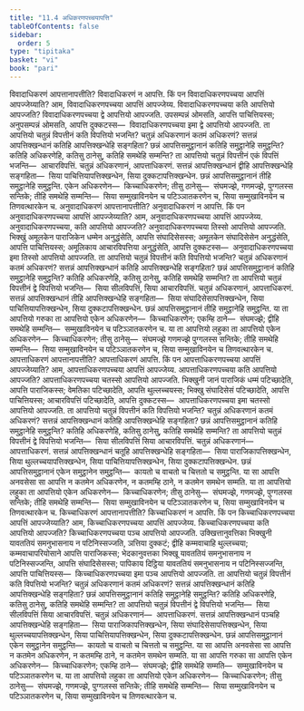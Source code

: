 ```yaml
---
title: "11.4 अधिकरणपच्चयापत्ति"
tableOfContents: false
sidebar:
  order: 5
type: "tipitaka"
basket: "vi"
book: "pari"
---
```



<DynamicBreadcrumb />

<Division number="344" book="pari">

<Paragraph number="1718" book="pari">
विवादाधिकरणं आपत्तानापत्तीति? विवादाधिकरणं न आपत्ति. किं पन विवादाधिकरणपच्चया आपत्तिं आपज्जेय्याति? आम, विवादाधिकरणपच्चया आपत्तिं आपज्जेय्य. विवादाधिकरणपच्चया कति आपत्तियो आपज्जति? विवादाधिकरणपच्चया द्वे आपत्तियो आपज्जति. उपसम्पन्नं ओमसति, आपत्ति पाचित्तियस्स; अनुपसम्पन्नं ओमसति, आपत्ति दुक्कटस्स—  विवादाधिकरणपच्चया इमा द्वे आपत्तियो आपज्जति.
</Paragraph>

<Paragraph number="1719" book="pari">
ता आपत्तियो चतुन्नं विपत्तीनं कति विपत्तियो भजन्ति? चतुन्नं अधिकरणानं कतमं अधिकरणं? सत्तन्नं आपत्तिक्खन्धानं कतिहि आपत्तिक्खन्धेहि सङ्गहिता? छन्नं आपत्तिसमुट्ठानानं कतिहि समुट्ठानेहि समुट्ठन्ति? कतिहि अधिकरणेहि, कतिसु ठानेसु, कतिहि समथेहि सम्मन्ति?
</Paragraph>

<Paragraph number="1720" book="pari">
ता आपत्तियो चतुन्नं विपत्तीनं एकं विपत्तिं भजन्ति—  आचारविपत्तिं. चतुन्नं अधिकरणानं, आपत्ताधिकरणं. सत्तन्नं आपत्तिक्खन्धानं द्वीहि आपत्तिक्खन्धेहि सङ्गहिता—  सिया पाचित्तियापत्तिक्खन्धेन, सिया दुक्कटापत्तिक्खन्धेन. छन्नं आपत्तिसमुट्ठानानं तीहि समुट्ठानेहि समुट्ठन्ति. एकेन अधिकरणेन—  किच्चाधिकरणेन; तीसु ठानेसु—  संघमज्झे, गणमज्झे, पुग्गलस्स सन्तिके; तीहि समथेहि सम्मन्ति—  सिया सम्मुखाविनयेन च पटिञ्ञातकरणेन च, सिया सम्मुखाविनयेन च तिणवत्थारकेन च.
</Paragraph>

</Division>
<Division number="345" book="pari">

<Paragraph number="1721" book="pari">
अनुवादाधिकरणं आपत्तानापत्तीति? अनुवादाधिकरणं न आपत्ति. किं पन अनुवादाधिकरणपच्चया आपत्तिं आपज्जेय्याति? आम, अनुवादाधिकरणपच्चया आपत्तिं आपज्जेय्य. अनुवादाधिकरणपच्चया, कति आपत्तियो आपज्जति? अनुवादाधिकरणपच्चया तिस्सो आपत्तियो आपज्जति. भिक्खुं अमूलकेन पाराजिकेन धम्मेन अनुद्धंसेति, आपत्ति संघादिसेसस्स; अमूलकेन संघादिसेसेन अनुद्धंसेति, आपत्ति पाचित्तियस्स; अमूलिकाय आचारविपत्तिया अनुद्धंसेति, आपत्ति दुक्कटस्स—  अनुवादाधिकरणपच्चया इमा तिस्सो आपत्तियो आपज्जति.
</Paragraph>

<Paragraph number="1722" book="pari">
ता आपत्तियो चतुन्नं विपत्तीनं कति विपत्तियो भजन्ति? चतुन्नं अधिकरणानं कतमं अधिकरणं? सत्तन्नं आपत्तिक्खन्धानं कतिहि आपत्तिक्खन्धेहि सङ्गहिता? छन्नं आपत्तिसमुट्ठानानं कतिहि समुट्ठानेहि समुट्ठन्ति? कतिहि अधिकरणेहि, कतिसु ठानेसु, कतिहि समथेहि सम्मन्ति?
</Paragraph>

<Paragraph number="1723" book="pari">
ता आपत्तियो चतुन्नं विपत्तीनं द्वे विपत्तियो भजन्ति—  सिया सीलविपत्तिं, सिया आचारविपत्तिं. चतुन्नं अधिकरणानं, आपत्ताधिकरणं. सत्तन्नं आपत्तिक्खन्धानं तीहि आपत्तिक्खन्धेहि सङ्गहिता—  सिया संघादिसेसापत्तिक्खन्धेन, सिया पाचित्तियापत्तिक्खन्धेन, सिया दुक्कटापत्तिक्खन्धेन. छन्नं आपत्तिसमुट्ठानानं तीहि समुट्ठानेहि समुट्ठन्ति. या ता आपत्तियो गरुका ता आपत्तियो एकेन अधिकरणेन—  किच्चाधिकरणेन; एकम्हि ठाने—  संघमज्झे; द्वीहि समथेहि सम्मन्ति—  सम्मुखाविनयेन च पटिञ्ञातकरणेन च. या ता आपत्तियो लहुका ता आपत्तियो एकेन अधिकरणेन—  किच्चाधिकरणेन; तीसु ठानेसु—  संघमज्झे गणमज्झे पुग्गलस्स सन्तिके; तीहि समथेहि सम्मन्ति—  सिया सम्मुखाविनयेन च पटिञ्ञातकरणेन च, सिया सम्मुखाविनयेन च तिणवत्थारकेन च.
</Paragraph>

</Division>
<Division number="346" book="pari">

<Paragraph number="1724" book="pari">
आपत्ताधिकरणं आपत्तानापत्तीति? आपत्ताधिकरणं आपत्ति. किं पन आपत्ताधिकरणपच्चया आपत्तिं आपज्जेय्याति? आम, आपत्ताधिकरणपच्चया आपत्तिं आपज्जेय्य. आपत्ताधिकरणपच्चया कति आपत्तियो आपज्जति? आपत्ताधिकरणपच्चया चतस्सो आपत्तियो आपज्जति. भिक्खुनी जानं पाराजिकं धम्मं पटिच्छादेति, आपत्ति पाराजिकस्स; वेमतिका पटिच्छादेति, आपत्ति थुल्लच्चयस्स; भिक्खु संघादिसेसं पटिच्छादेति, आपत्ति पाचित्तियस्स; आचारविपत्तिं पटिच्छादेति, आपत्ति दुक्कटस्स—  आपत्ताधिकरणपच्चया इमा चतस्सो आपत्तियो आपज्जति.
</Paragraph>

<Paragraph number="1725" book="pari">
ता आपत्तियो चतुन्नं विपत्तीनं कति विपत्तियो भजन्ति? चतुन्नं अधिकरणानं कतमं अधिकरणं? सत्तन्नं आपत्तिक्खन्धानं कतिहि आपत्तिक्खन्धेहि सङ्गहिता? छन्नं आपत्तिसमुट्ठानानं कतिहि समुट्ठानेहि समुट्ठन्ति? कतिहि अधिकरणेहि, कतिसु ठानेसु, कतिहि समथेहि सम्मन्ति?
</Paragraph>

<Paragraph number="1726" book="pari">
ता आपत्तियो चतुन्नं विपत्तीनं द्वे विपत्तियो भजन्ति—  सिया सीलविपत्तिं सिया आचारविपत्तिं. चतुन्नं अधिकरणानं—  आपत्ताधिकरणं. सत्तन्नं आपत्तिक्खन्धानं चतूहि आपत्तिक्खन्धेहि सङ्गहिता—  सिया पाराजिकापत्तिक्खन्धेन, सिया थुल्लच्चयापत्तिक्खन्धेन, सिया पाचित्तियापत्तिक्खन्धेन, सिया दुक्कटापत्तिक्खन्धेन. छन्नं आपत्तिसमुट्ठानानं एकेन समुट्ठानेन समुट्ठन्ति—  कायतो च वाचतो च चित्ततो च समुट्ठन्ति. या सा आपत्ति अनवसेसा सा आपत्ति न कतमेन अधिकरणेन, न कतमम्हि ठाने, न कतमेन समथेन सम्मति. या ता आपत्तियो लहुका ता आपत्तियो एकेन अधिकरणेन—  किच्चाधिकरणेन; तीसु ठानेसु—  संघमज्झे, गणमज्झे, पुग्गलस्स सन्तिके; तीहि समथेहि सम्मन्ति—  सिया सम्मुखाविनयेन च पटिञ्ञातकरणेन च, सिया सम्मुखाविनयेन च तिणवत्थारकेन च.
</Paragraph>

</Division>
<Division number="347" book="pari">

<Paragraph number="1727" book="pari">
किच्चाधिकरणं आपत्तानापत्तीति? किच्चाधिकरणं न आपत्ति. किं पन किच्चाधिकरणपच्चया आपत्तिं आपज्जेय्याति? आम, किच्चाधिकरणपच्चया आपत्तिं आपज्जेय्य. किच्चाधिकरणपच्चया कति आपत्तियो आपज्जति? किच्चाधिकरणपच्चया पञ्च आपत्तियो आपज्जति. उक्खित्तानुवत्तिका भिक्खुनी यावततियं समनुभासनाय न पटिनिस्सज्जति, ञत्तिया दुक्कटं; द्वीहि कम्मवाचाहि थुल्लच्चया; कम्मवाचापरियोसाने आपत्ति पाराजिकस्स; भेदकानुवत्तका भिक्खू यावततियं समनुभासनाय न पटिनिस्सज्जन्ति, आपत्ति संघादिसेसस्स; पापिकाय दिट्ठिया यावततियं समनुभासनाय न पटिनिस्सज्जन्ति, आपत्ति पाचित्तियस्स—  किच्चाधिकरणपच्चया इमा पञ्च आपत्तियो आपज्जति.
</Paragraph>

<Paragraph number="1728" book="pari">
ता आपत्तियो चतुन्नं विपत्तीनं कति विपत्तियो भजन्ति? चतुन्नं अधिकरणानं कतमं अधिकरणं? सत्तन्नं आपत्तिक्खन्धानं कतिहि आपत्तिक्खन्धेहि सङ्गहिता? छन्नं आपत्तिसमुट्ठानानं कतिहि समुट्ठानेहि समुट्ठन्ति? कतिहि अधिकरणेहि, कतिसु ठानेसु, कतिहि समथेहि सम्मन्ति?
</Paragraph>

<Paragraph number="1729" book="pari">
ता आपत्तियो चतुन्नं विपत्तीनं द्वे विपत्तियो भजन्ति—  सिया सीलविपत्तिं सिया आचारविपत्तिं. चतुन्नं अधिकरणानं—  आपत्ताधिकरणं. सत्तन्नं आपत्तिक्खन्धानं पञ्चहि आपत्तिक्खन्धेहि सङ्गहिता—  सिया पाराजिकापत्तिक्खन्धेन, सिया संघादिसेसापत्तिक्खन्धेन, सिया थुल्लच्चयापत्तिक्खन्धेन, सिया पाचित्तियापत्तिक्खन्धेन, सिया दुक्कटापत्तिक्खन्धेन. छन्नं आपत्तिसमुट्ठानानं एकेन समुट्ठानेन समुट्ठन्ति—  कायतो च वाचतो च चित्ततो च समुट्ठन्ति. या सा आपत्ति अनवसेसा सा आपत्ति न कतमेन अधिकरणेन, न कतमम्हि ठाने, न कतमेन समथेन सम्मति. या सा आपत्ति गरुका सा आपत्ति एकेन अधिकरणेन—  किच्चाधिकरणेन; एकम्हि ठाने—  संघमज्झे; द्वीहि समथेहि सम्मति—  सम्मुखाविनयेन च पटिञ्ञातकरणेन च. या ता आपत्तियो लहुका ता आपत्तियो एकेन अधिकरणेन—  किच्चाधिकरणेन; तीसु ठानेसु—  संघमज्झे, गणमज्झे, पुग्गलस्स सन्तिके; तीहि समथेहि सम्मन्ति—  सिया सम्मुखाविनयेन च पटिञ्ञातकरणेन च, सिया सम्मुखाविनयेन च तिणवत्थारकेन च.
</Paragraph>
</Division>